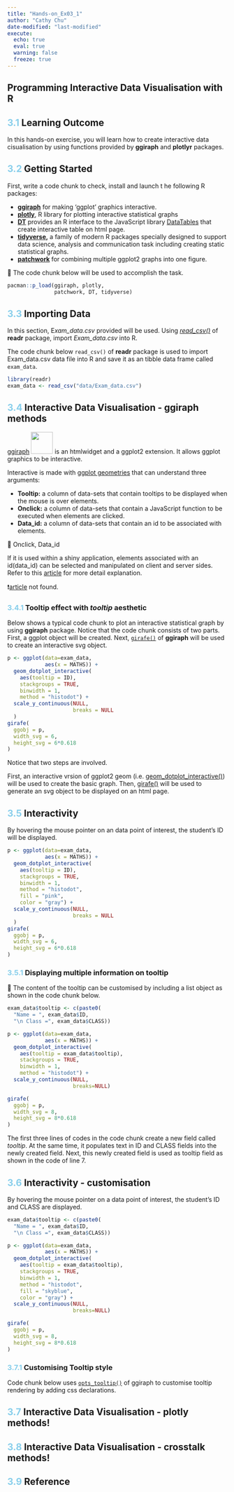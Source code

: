 ```yaml
---
title: "Hands-on_Ex03_1"
author: "Cathy Chu"
date-modified: "last-modified" 
execute:
  echo: true 
  eval: true 
  warning: false 
  freeze: true
---
```


## **Programming Interactive Data Visualisation with R**

## [3.1]{style="color:skyblue"} Learning Outcome

In this hands-on exercise, you will learn how to create interactive data cisualisation by using functions provided by **ggiraph** and **plotlyr** packages.

## [3.2]{style="color:skyblue"} Getting Started

First, write a code chunk to check, install and launch t he following R packages:

-   [**ggiraph**](https://davidgohel.github.io/ggiraph/) for making 'ggplot' graphics interactive.
-   [**plotly**](https://plotly.com/r/), R library for plotting interactive statistical graphs
-   [**DT**](https://rstudio.github.io/DT/) provides an R interface to the JavaScript library [DataTables](https://datatables.net/) that create interactive table on html page.
-   [**tidyverse**](https://www.tidyverse.org/)**,** a family of modern R packages specially designed to support data science, analysis and communication task including creating static statistical graphs.
-   [**patchwork**](https://patchwork.data-imaginist.com/) for combining multiple ggplot2 graphs into one figure.

🔑 The code chunk below will be used to accomplish the task.

```r
pacman::p_load(ggiraph, plotly,
               patchwork, DT, tidyverse)
```

## [3.3]{style="color:skyblue"} Importing Data

In this section, E*xam_data.csv* provided will be used. Using [*read_csv()*](https://readr.tidyverse.org/reference/read_delim.html) of **readr** package, import *Exam_data.csv* into R.

The code chunk below `read_csv()` of **readr** package is used to import Exam_data.csv data file into R and save it as an tibble data frame called `exam_data`.

```r
library(readr)
exam_data <- read_csv("data/Exam_data.csv")
```

## [3.4]{style="color:skyblue"} Interactive Data Visualisation - ggiraph methods

[ggiraph](https://davidgohel.github.io/ggiraph/) ![](images/logo.png){width="50"} is an htmlwidget and a ggplot2 extension. It allows ggplot graphics to be interactive.

Interactive is made with [ggplot geometries](https://davidgohel.github.io/ggiraph/reference/#section-interactive-geometries) that can understand three arguments:

-   **Tooltip:** a column of data-sets that contain tooltips to be displayed when the mouse is over elements.
-   **Onclick:** a column of data-sets that contain a JavaScript function to be executed when elements are clicked.
-   **Data_id:** a column of data-sets that contain an id to be associated with elements.

::: column-margin
🎯 Onclick, Data_id
:::

If it is used within a shiny application, elements associated with an id(data_id) can be selected and manipulated on client and server sides. Refer to this [article](https://davidgohel.github.io/ggiraph/articles/offcran/shiny.html) for more detail explanation.

::: column-margin
❗[article](https://davidgohel.github.io/ggiraph/articles/offcran/shiny.html) not found.
:::

### [3.4.1]{style="color:skyblue"} Tooltip effect with *tooltip* aesthetic

Below shows a typical code chunk to plot an interactive statistical graph by using **ggiraph** package. Notice that the code chunk consists of two parts. First, a ggplot object will be created. Next, [`girafe()`](https://davidgohel.github.io/ggiraph/reference/girafe.html) of **ggiraph** will be used to create an interactive svg object.

```r
p <- ggplot(data=exam_data,
            aes(x = MATHS)) +
  geom_dotplot_interactive(
    aes(tooltip = ID),
    stackgroups = TRUE,
    binwidth = 1,
    method = "histodot") +
  scale_y_continuous(NULL,
                     breaks = NULL
  )
girafe(
  ggobj = p,
  width_svg = 6,
  height_svg = 6*0.618
)
```

Notice that two steps are involved.

First, an interactive vrsion of ggplot2 geom (i.e. [geom_dotplot_interactive()](https://davidgohel.github.io/ggiraph/reference/geom_dotplot_interactive.html)) will be used to create the basic graph. Then, [girafe()](https://davidgohel.github.io/ggiraph/reference/girafe.html) will be used to generate an svg object to be displayed on an html page.

## [3.5]{style="color:skyblue"} Interactivity

By hovering the mouse pointer on an data point of interest, the student's ID will be displayed.

```r
p <- ggplot(data=exam_data,
            aes(x = MATHS)) +
  geom_dotplot_interactive(
    aes(tooltip = ID),
    stackgroups = TRUE,
    binwidth = 1,
    method = "histodot",
    fill = "pink",
    color = "gray") +
  scale_y_continuous(NULL,
                     breaks = NULL
  )
girafe(
  ggobj = p,
  width_svg = 6,
  height_svg = 6*0.618
)
```

### [3.5.1]{style="color:skyblue"} Displaying multiple information on tooltip

🔑 The content of the tooltip can be customised by including a list object as shown in the code chunk below.

```r
exam_data$tooltip <- c(paste0(
  "Name = ", exam_data$ID,
  "\n Class =", exam_data$CLASS))

p <- ggplot(data=exam_data,
            aes(x = MATHS)) +
  geom_dotplot_interactive(
    aes(tooltip = exam_data$tooltip),
    stackgroups = TRUE,
    binwidth = 1,
    method = "histodot") +
  scale_y_continuous(NULL,
                     breaks=NULL)

girafe(
  ggobj = p,
  width_svg = 8,
  height_svg = 8*0.618
)

```

The first three lines of codes in the code chunk create a new field called *tooltip*. At the same time, it populates text in ID and CLASS fields into the newly created field. Next, this newly created field is used as tooltip field as shown in the code of line 7.

## [3.6]{style="color:skyblue"} Interactivity - customisation

By hovering the mouse pointer on a data point of interest, the student's ID and CLASS are displayed.

```r
exam_data$tooltip <- c(paste0(
  "Name = ", exam_data$ID,
  "\n Class =", exam_data$CLASS))

p <- ggplot(data=exam_data,
            aes(x = MATHS)) +
  geom_dotplot_interactive(
    aes(tooltip = exam_data$tooltip),
    stackgroups = TRUE,
    binwidth = 1,
    method = "histodot",
    fill = "skyblue",
    color = "gray") +
  scale_y_continuous(NULL,
                     breaks=NULL)

girafe(
  ggobj = p,
  width_svg = 8,
  height_svg = 8*0.618
)

```

### [3.7.1]{style="color:skyblue"} Customising Tooltip style

Code chunk below uses [`opts_tooltip()`](https://davidgohel.github.io/ggiraph/reference/opts_tooltip.html) of ggiraph to customise tooltip rendering by adding css declarations.

## [3.7]{style="color:skyblue"} Interactive Data Visualisation - plotly methods!

## [3.8]{style="color:skyblue"} Interactive Data Visualisation - crosstalk methods!

## [3.9]{style="color:skyblue"} Reference

